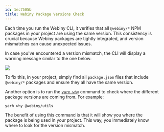 ```yaml
---
id: 1ec7505b
title: Webiny Package Versions Check
---
```



Each time you run the Webiny CLI, it verifies that all `@webiny/*` NPM packages in your project are using the same version. This consistency is crucial because Webiny packages are tightly integrated, and version mismatches can cause unexpected issues.

In case you've encountered a version mismatch, the CLI will display a warning message similar to the one below:

<Image src={packageVersionsCheck}/>

To fix this, in your project, simply find all `package.json` files that include `@webiny/*` packages and ensure they all have the same version. 

Another option is to run the [`yarn why`](https://yarnpkg.com/cli/why) command to check where the different package versions are coming from. For example:

```bash
yarh why @webiny/utils
```

The benefit of using this command is that it will show you where the package is being used in your project. This way, you immediately know where to look for the version mismatch.
